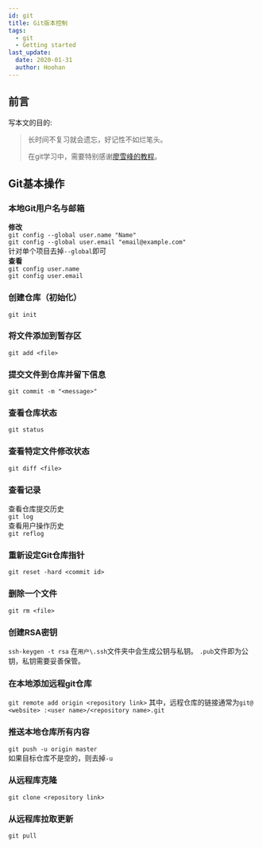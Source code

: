 ```yaml
---
id: git
title: Git版本控制
tags:
  - git
  - Getting started
last_update:
  date: 2020-01-31
  author: Hoohan
---
```


## 前言

写本文的目的:

> 长时间不复习就会遗忘，好记性不如烂笔头。
> 
> 在git学习中，需要特别感谢[廖雪峰的教程](https://www.liaoxuefeng.com)。

## Git基本操作

### 本地Git用户名与邮箱
**修改**  
`git config --global user.name "Name"`   
`git config --global user.email "email@example.com"`   
针对单个项目去掉`--global`即可  
**查看**  
`git config user.name`  
`git config user.email`  

### 创建仓库（初始化）
`git init`
### 将文件添加到暂存区
`git add <file>`
### 提交文件到仓库并留下信息
`git commit -m "<message>"`
### 查看仓库状态
`git status`
### 查看特定文件修改状态
`git diff <file>`
### 查看记录
查看仓库提交历史  
`git log`  
查看用户操作历史  
`git reflog`  
### 重新设定Git仓库指针
`git reset -hard <commit id>`  
### 删除一个文件
`git rm <file>`
### 创建RSA密钥
`ssh-keygen -t rsa`
在`用户\.ssh`文件夹中会生成公钥与私钥。
`.pub`文件即为公钥，私钥需要妥善保管。
### 在本地添加远程git仓库
`git remote add origin <repository link>`
其中，远程仓库的链接通常为`git@ <website> :<user name>/<repository name>.git`
### 推送本地仓库所有内容
`git push -u origin master`  
如果目标仓库不是空的，则去掉`-u`  
### 从远程库克隆
`git clone <repository link>`
### 从远程库拉取更新
`git pull`